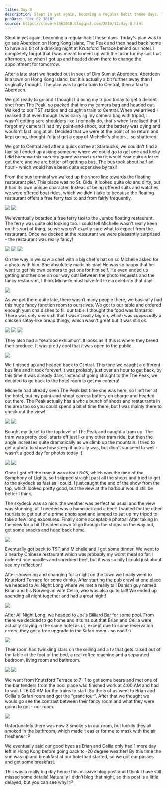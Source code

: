 ```yaml
---
title: Day 8
description: Slept in yet again, becoming a regular habit these days. Today's plan was to go see Aberdeen on Hong Kong Island,  The Peak and then head ba...
pubDate: "Dec 02 2010"
source: https://steve-klhk2010.blogspot.com/2010/12/day-8.html
---
```



Slept in yet again, becoming a regular habit these days. Today's plan was to go see Aberdeen on Hong Kong Island, The Peak and then head back home to have a a bit of a drinking night at Knutsford Terrace behind our hotel. I completely forgot that I was meant to meet up with the tailor for my suit that afternoon, so when I got up and headed down there to change the appointment for tomorrow.

After a late start we headed out in seek of Dim Sum at Aberdeen. Aberdeen is a town on Hong Kong Island, but it is actually a bit further away than I originally thought. The plan was to get a train to Central, then a taxi to Aberdeen.

We got ready to go and I thought I'd bring my tripod today to get a decent shot from The Peak, so packed that into my camera bag and headed out. Walked to our TST station and caught a train to Central. When we arrived I realised that even though I was carrying my camera bag with tripod, I wasn't getting sore shoulders like I normally do, that's when I realised that I forgot my camera! I had my point-and-shoot, but the battery was dying and wouldn't last long at all. Decided that we were at the point of no return and kept going, thought I'd just get a copy of Michelle's photos... so shattered!

We got to Central and after a quick coffee at Starbucks, we couldn't find a taxi so I ended up asking someone where we could go to get one and lucky I did because this security guard warned us that it would cost quite a lot to get there and we are better off getting a bus. The bus took about half an hour - which would have been quite expensive by taxi!

From the bus terminal we walked up the shore line towards the floating restaurant pier. This place was no St. Kilda, it looked quite old and dirty, but it had its own unique character. Instead of being offered suits and watches, we were offered boat rides, which we didn't take to because the floating restaurant offers a free ferry taxi to and from fairly frequently.

<Grid>
  <Img src="2010-kuala-lumpur-hong-kong/zuguqikqn0pe7etu6gub.jpg" />
  <Img src="2010-kuala-lumpur-hong-kong/gs1xkaiqrwsnrthwoydj.jpg" />
</Grid>

We eventually boarded a free ferry taxi to the Jumbo floating restaurant. The ferry was quite old looking too. I could tell Michelle wasn't really keen on this sort of thing, so we weren't exactly sure what to expect from the restaurant. Once we docked at the restaurant we were pleasantly surprised - the restaurant was really fancy!

<Grid>
  <Img src="2010-kuala-lumpur-hong-kong/upuary3iewdskevqcoe9.jpg" />
  <Img src="2010-kuala-lumpur-hong-kong/dk6xwm5yiixfqnzexxqu.jpg" />
  <Img src="2010-kuala-lumpur-hong-kong/ybo9b1xtfs70sfrx2u1c.jpg" />
</Grid>

On the way in we saw a chef with a big chef's hat on so Michelle asked for a photo with him. She absolutely made his day! He was so happy that he went to get his own camera to get one for him self. He even ended up getting another one on our way out! Between the photo requests and the fancy restaurant, I think Michelle must have felt like a celebrity that day!

<Img src="2010-kuala-lumpur-hong-kong/aekxdnirhaxiobnm5ohy.jpg" />

As we got there quite late, there wasn't many people there, we basically had this huge fancy function room to ourselves. We got to our table and ordered enough yum cha dishes to fill our table. I thought the food was fantastic! There was only one dish that I wasn't really big on, which was supposedly a chicken satay-like bread thingy, which wasn't great but it was still ok.

<Grid>
  <Img src="2010-kuala-lumpur-hong-kong/fk4pdowcjixmfgmtt94h.jpg" />
  <Img src="2010-kuala-lumpur-hong-kong/imkp3yrxvbeporbeaucn.jpg" />
  <Img src="2010-kuala-lumpur-hong-kong/qtla46uchcaggss6r3on.jpg" />
</Grid>

They also had a "seafood exhibition". It looks as if this is where they breed their produce. It was pretty cool that it was open to the public.

<Img
  originalAspectRatio
  src="2010-kuala-lumpur-hong-kong/ucajce9nnxqsf925zmwu.jpg"
/>

We finished up and headed back to Central. This time we caught a different bus line and it took forever! It was probably just over an hour to get back, by this time it was already dark. Instead of going straight to the The Peak, we decided to go back to the hotel room to get my camera!

Michelle had already seen The Peak last time she was here, so I left her at the hotel, put my point-and-shoot camera battery on charge and headed out there. The Peak actually has a whole bunch of shops and restaurants in the area too so you could spend a bit of time there, but I was mainly there to check out the view!

<Grid>
  <Img src="2010-kuala-lumpur-hong-kong/z7xd4vmyugm5jyjsrnen.jpg" />
  <Img src="2010-kuala-lumpur-hong-kong/g6wte0dc4bxct3tf5xk2.jpg" />
</Grid>

Bought my ticket to the top level of The Peak and caught a tram up. The tram was pretty cool, starts off just like any other tram ride, but then the angle increases quite dramatically as we climb up the mountain. I tried to get a photo to show how steep it actually was, but didn't succeed to well - wasn't a good day for photos today :(

<Grid>
  <Img src="2010-kuala-lumpur-hong-kong/lvbvvcrbuon21tgwxltl.jpg" />
  <Img src="2010-kuala-lumpur-hong-kong/hsuxctkrfxsgool7reyw.jpg" />
</Grid>

Once I got off the tram it was about 8:05, which was the time of the Symphony of Lights, so I skipped straight past all the shops and tried to get to the skydeck as fast as I could. I just caught the end of the show from the top, which looked pretty good, but the view at the harbour would still be better I think.

The skydeck was so nice. the weather was perfect as usual and the view was stunning, all I needed was a hammock and a beer! I waited for the other tourists to get out of a prime photo spot and jumped to set up my tripod to take a few long exposures. Finally some acceptable photos! After taking in the view for a bit I headed down to go through the shops on the way out, get some snacks and head back home.

<Img
  originalAspectRatio
  src="2010-kuala-lumpur-hong-kong/sxnwfllgbj7e6th2pear.jpg"
/>

Eventually got back to TST and Michelle and I got some dinner. We went to a nearby Chinese restaurant which was probably my worst meal so far. I ordered rice noodles and shredded beef, but it was so oily I could just about see my reflection!

After showering and changing for a night on the town we finally went to Knutsford Terrace for some drinks. After starting the pub crawl at one place we headed to All Night Long where we met a really tall Danish guy named Brian and his Norwegian wife Cellia, who was also quite tall! We ended up spending all night together and had a great night!

<Img
  originalAspectRatio
  src="2010-kuala-lumpur-hong-kong/wxknh5e2flmp8faceslg.jpg"
/>

After All Night Long, we headed to Joe's Billiard Bar for some pool. From there we decided to go home and it turns out that Brian and Cellia were actually staying in the same hotel as us, except due to some reservation errors, they got a free upgrade to the Safari room - so cool! :)

<Img
  originalAspectRatio
  src="2010-kuala-lumpur-hong-kong/tadpvlonwk7ugqizfi65.jpg"
/>

Their room had twinkling stars on the ceiling and a tv that gets raised out of the table at the foot of the bed, a real coffee machine and a separated bedroom, living room and bathroom.

<Grid>
  <Img src="2010-kuala-lumpur-hong-kong/aynmn2d5ub2rpnxzhmco.jpg" />
  <Img src="2010-kuala-lumpur-hong-kong/m9qi5uwskauqyweq2zzj.jpg" />
</Grid>

We went from Knutsford Terrace to 7-11 to get some beers and met one of the bar tenders from the pool place who finished work at 4:00 AM and had to wait till 6:00 AM for the trains to start. So the 5 of us went to Brian and Cellia's Safari room and got the "grand tour". After that we thought we would go see the contrast between their fancy room and what they were going to get - our room.

<Img
  originalAspectRatio
  src="2010-kuala-lumpur-hong-kong/dehedekid2s6l3iwgq1o.jpg"
/>

Unfortunately there was now 3 smokers in our room, but luckily they all smoked in the bathroom, which made it easier for me to mask with the air freshener :P

We eventually said our good byes as Brian and Cellia only had 1 more day left in Hong Kong before going back to -20 degree weather! By this time the sun was up and breakfast at our hotel had started, so we got our passes and got some breakfast.

This was a really big day hence this massive blog post and I think I have still missed some details! Naturally I didn't blog that night, so this post is a little delayed, but you can see why! :P
